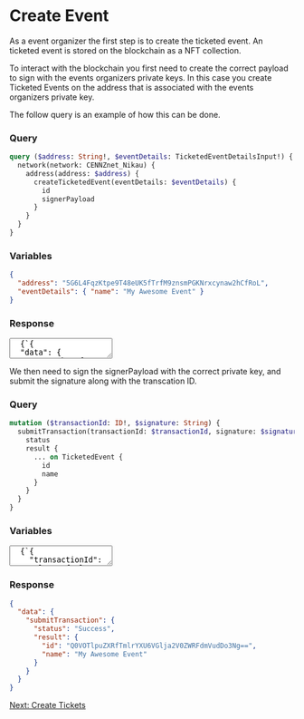 # Create Event

As a event organizer the first step is to create the ticketed event.
An ticketed event is stored on the blockchain as a NFT collection.

To interact with the blockchain you first need to create the correct payload to sign with the events organizers private keys.
In this case you create Ticketed Events on the address that is associated with the events organizers private key.

The follow query is an example of how this can be done.

### Query

```graphql
query ($address: String!, $eventDetails: TicketedEventDetailsInput!) {
  network(network: CENNZnet_Nikau) {
    address(address: $address) {
      createTicketedEvent(eventDetails: $eventDetails) {
        id
        signerPayload
      }
    }
  }
}
```

### Variables

```json
{
  "address": "5G6L4FqzKtpe9T48eUK5fTrfM9znsmPGKNrxcynaw2hCfRoL",
  "eventDetails": { "name": "My Awesome Event" }
}
```

### Response

<textarea>
  {`{
  "data": {
    "network": {
      "address": {
        "createTicketedEvent": {
          "id": "Q0VOTlpuZXRfTmlrYXU6VHJhbnNhY3Rpb246VGlja2V0ZWRFdmVudDosi4J4JIAzGa290SloNzTRohXJ6NsnRRdWtjlmJyYAU5NkzcImEiqGqx_bbIxGMOETP2Zlyw5RSH2I0HvG2V2EgAAAAAATZM3CJhIqhqsf22yMRjDhEz9mZcsOUUh9iNB7xtldhIeAUBNeSBBd2Vzb21lIEV2ZW50AABNASBjZW5uem5ldDRjZW5uem5ldC1ub2RlAQAAAC0AAAAtAAAARN9qy2iZB2CbAwAAADfjl_x8kfXkAQAAAED-OtQB-JWaBAAAANK8mJfu0I8VAgAAAPeLJ4vlP0VMAgAAAGh61ErTfwPCAQAAAMvKJeOfFCOHAgAAAKs8BXIpH-uLAQAAAO2ZxayyXu31AgAAAON3zpEWvLXxAQAAALydiZBPW5I_AQAAAM7H-5YxR_CFAQAAAHnG2ibx1xgwAQAAADfIuxNQqaKoAQAAADfoNPQzmLotAQAAAP9APz5JQ4NoAQAAABjvWKO2e6dwAQAAAAUAAAAAAAAE",
          "signerPayload": "0x1e01404d7920417765736f6d65204576656e740000004d0100002d000000050000004d9337089848aa1aac7f6db23118c3844cfd99972c394521f62341ef1b6576124d9337089848aa1aac7f6db23118c3844cfd99972c394521f62341ef1b657612"
        }
      }
    }
  }
}`}
</textarea>

We then need to sign the signerPayload with the correct private key, and submit the signature along with the transcation ID.

### Query

```graphql
mutation ($transactionId: ID!, $signature: String) {
  submitTransaction(transactionId: $transactionId, signature: $signature) {
    status
    result {
      ... on TicketedEvent {
        id
        name
      }
    }
  }
}
```

### Variables

<textarea>
  {`{
    "transactionId": "Q0VOTlpuZXRfTmlrYXU6VHJhbnNhY3Rpb246VGlja2V0ZWRFdmVudDosi4J4JIAzGa290SloNzTRohXJ6NsnRRdWtjlmJyYAU5NkzcImEiqGqx_bbIxGMOETP2Zlyw5RSH2I0HvG2V2EgAAAAAATZM3CJhIqhqsf22yMRjDhEz9mZcsOUUh9iNB7xtldhIeAUBNeSBBd2Vzb21lIEV2ZW50AABNASBjZW5uem5ldDRjZW5uem5ldC1ub2RlAQAAAC0AAAAtAAAARN9qy2iZB2CbAwAAADfjl_x8kfXkAQAAAED-OtQB-JWaBAAAANK8mJfu0I8VAgAAAPeLJ4vlP0VMAgAAAGh61ErTfwPCAQAAAMvKJeOfFCOHAgAAAKs8BXIpH-uLAQAAAO2ZxayyXu31AgAAAON3zpEWvLXxAQAAALydiZBPW5I_AQAAAM7H-5YxR_CFAQAAAHnG2ibx1xgwAQAAADfIuxNQqaKoAQAAADfoNPQzmLotAQAAAP9APz5JQ4NoAQAAABjvWKO2e6dwAQAAAAUAAAAAAAAE",
    "signature": "0x012e968836e48b9589b1106679ccefd66261682657c2795338366790126d1f585d73cca2425aad60ed59d048786939f239298b29e5269065758c64712eeeb05f80"
  }`}
</textarea>

### Response

```json
{
  "data": {
    "submitTransaction": {
      "status": "Success",
      "result": {
        "id": "Q0VOTlpuZXRfTmlrYXU6VGlja2V0ZWRFdmVudDo3Ng==",
        "name": "My Awesome Event"
      }
    }
  }
}
```

[Next: Create Tickets](./createTickets)

